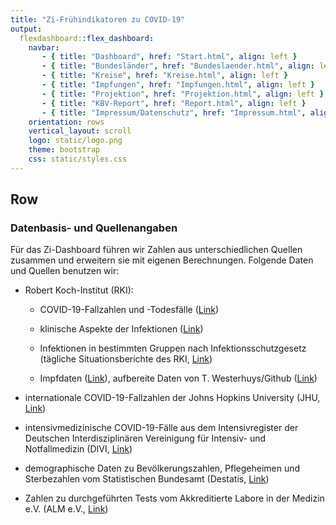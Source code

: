 ```yaml
---
title: "Zi-Frühindikatoren zu COVID-19"
output: 
  flexdashboard::flex_dashboard:
    navbar:
       - { title: "Dashboard", href: "Start.html", align: left }
       - { title: "Bundesländer", href: "Bundeslaender.html", align: left }
       - { title: "Kreise", href: "Kreise.html", align: left }
       - { title: "Impfungen", href: "Impfungen.html", align: left }
       - { title: "Projektion", href: "Projektion.html", align: left }
       - { title: "KBV-Report", href: "Report.html", align: left }
       - { title: "Impressum/Datenschutz", href: "Impressum.html", align: left }
    orientation: rows
    vertical_layout: scroll 
    logo: static/logo.png
    theme: bootstrap
    css: static/styles.css
---
```


Row
------------------------------------------------------------------------

### **Datenbasis- und Quellenangaben**

Für das Zi-Dashboard führen wir Zahlen aus unterschiedlichen Quellen zusammen und erweitern sie mit eigenen Berechnungen. Folgende Daten und Quellen benutzen wir:

-   Robert Koch-Institut (RKI):

    -   COVID-19-Fallzahlen und -Todesfälle ([Link](https://npgeo-corona-npgeo-de.hub.arcgis.com/datasets/dd4580c810204019a7b8eb3e0b329dd6_0/data))

    -   klinische Aspekte der Infektionen ([Link](https://www.rki.de/DE/Content/InfAZ/N/Neuartiges_Coronavirus/Daten/Klinische_Aspekte.html))

    -   Infektionen in bestimmten Gruppen nach Infektionsschutzgesetz (tägliche Situationsberichte des RKI, [Link](https://www.rki.de/DE/Content/InfAZ/N/Neuartiges_Coronavirus/Situationsberichte/Gesamt.html))

    -   Impfdaten ([Link](https://www.rki.de/DE/Content/InfAZ/N/Neuartiges_Coronavirus/Daten/Impfquoten-Tab.html)), aufbereite Daten von T. Westerhuys/Github ([Link](https://github.com/n0rdlicht/rki-vaccination-scraper))

-   internationale COVID-19-Fallzahlen der Johns Hopkins University (JHU, [Link](https://github.com/CSSEGISandData/COVID-19))

-   intensivmedizinische COVID-19-Fälle aus dem Intensivregister der Deutschen Interdisziplinären Vereinigung für Intensiv- und Notfallmedizin (DIVI, [Link](https://www.divi.de/register/tagesreport))

-   demographische Daten zu Bevölkerungszahlen, Pflegeheimen und Sterbezahlen vom Statistischen Bundesamt (Destatis, [Link](https://www.destatis.de/DE/Home/_inhalt.html))

-   Zahlen zu durchgeführten Tests vom Akkreditierte Labore in der Medizin e.V. (ALM e.V., [Link](https://www.alm-ev.de/aktuell/corona-themenseite/datenerhebung-alm-ev/))
